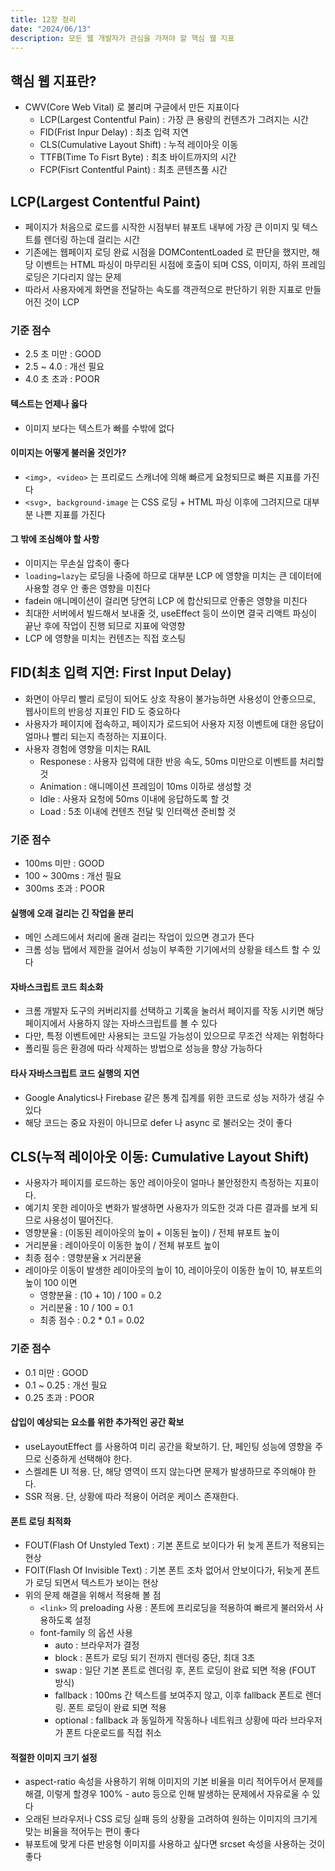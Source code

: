 ```yaml
---
title: 12장 정리
date: "2024/06/13"
description: 모든 웹 개발자가 관심을 가져야 할 핵심 웹 지표
---
```


## 핵심 웹 지표란?

- CWV(Core Web Vital) 로 불리며 구글에서 만든 지표이다
  - LCP(Largest Contentful Pain) : 가장 큰 용량의 컨텐츠가 그려지는 시간
  - FID(Frist Inpur Delay) : 최초 입력 지연
  - CLS(Cumulative Layout Shift) : 누적 레이아웃 이동
  - TTFB(Time To Fisrt Byte) : 최초 바이트까지의 시간
  - FCP(Fisrt Contentful Paint) : 최초 콘텐츠풀 시간

## LCP(Largest Contentful Paint)

- 페이지가 처음으로 로드를 시작한 시점부터 뷰포트 내부에 가장 큰 이미지 및 텍스트를 렌더링 하는데 걸리는 시간
- 기존에는 웹페이지 로딩 완료 시점을 DOMContentLoaded 로 판단을 했지만, 해당 이벤트는 HTML 파싱이 마무리된 시점에 호출이 되며 CSS, 이미지, 하위 프레임 로딩은 기다리지 않는 문제
- 따라서 사용자에게 화면을 전달하는 속도를 객관적으로 판단하기 위한 지표로 만들어진 것이 LCP

### 기준 점수

- 2.5 초 미만 : GOOD
- 2.5 ~ 4.0 : 개선 필요
- 4.0 초 초과 : POOR

#### 텍스트는 언제나 옳다

- 이미지 보다는 텍스트가 빠를 수밖에 없다

#### 이미지는 어떻게 불러올 것인가?

- `<img>, <video>` 는 프리로드 스캐너에 의해 빠르게 요청되므로 빠른 지표를 가진다
- `<svg>, background-image` 는 CSS 로딩 + HTML 파싱 이후에 그려지므로 대부분 나쁜 지표를 가진다

#### 그 밖에 조심해야 할 사항

- 이미지는 무손실 압축이 좋다
- `loading=lazy`는 로딩을 나중에 하므로 대부분 LCP 에 영향을 미치는 큰 데이터에 사용할 경우 안 좋은 영향을 미친다
- fadein 애니메이션이 걸리면 당연히 LCP 에 합산되므로 안좋은 영향을 미친다
- 최대한 서버에서 빌드해서 보내줄 것, useEffect 등이 쓰이면 결국 리액트 파싱이 끝난 후에 작업이 진행 되므로 지표에 악영향
- LCP 에 영향을 미치는 컨텐츠는 직접 호스팅

## FID(최초 입력 지연: First Input Delay)

- 화면이 아무리 빨리 로딩이 되어도 상호 작용이 불가능하면 사용성이 안좋으므로, 웹사이트의 반응성 지표인 FID 도 중요하다
- 사용자가 페이지에 접속하고, 페이지가 로드되어 사용자 지정 이벤트에 대한 응답이 얼마나 빨리 되는지 측정하는 지표이다.
- 사용자 경험에 영향을 미치는 RAIL
  - Responese : 사용자 입력에 대한 반응 속도, 50ms 미만으로 이벤트를 처리할 것
  - Animation : 애니메이션 프레임이 10ms 이하로 생성할 것
  - Idle : 사용자 요청에 50ms 이내에 응답하도록 할 것
  - Load : 5초 이내에 컨텐츠 전달 및 인터랙션 준비할 것

### 기준 점수

- 100ms 미만 : GOOD
- 100 ~ 300ms : 개선 필요
- 300ms 초과 : POOR

#### 실행에 오래 걸리는 긴 작업을 분리

- 메인 스레드에서 처리에 올래 걸리는 작업이 있으면 경고가 뜬다
- 크롬 성능 탭에서 제한을 걸어서 성능이 부족한 기기에서의 상황을 테스트 할 수 있다

#### 자바스크립트 코드 최소화

- 크롬 개발자 도구의 커버리지를 선택하고 기록을 눌러서 페이지를 작동 시키면 해당 페이지에서 사용하지 않는 자바스크립트를 볼 수 있다
- 다만, 특정 이벤트에만 사용되는 코드일 가능성이 있으므로 무조건 삭제는 위험하다
- 폴리필 등은 환경에 따라 삭제하는 방법으로 성능을 향상 가능하다

#### 타사 자바스크립트 코드 실행의 지연

- Google Analytics나 Firebase 같은 통계 집계를 위한 코드로 성능 저하가 생길 수 있다
- 해당 코드는 중요 자원이 아니므로 defer 나 async 로 불러오는 것이 좋다

## CLS(누적 레이아웃 이동: Cumulative Layout Shift)

- 사용자가 페이지를 로드하는 동안 레이아웃이 얼마나 불안정한지 측정하는 지표이다.
- 예기치 못한 레이아웃 변화가 발생하면 사용자가 의도한 것과 다른 결과를 보게 되므로 사용성이 떨어진다.
- 영향분율 : (이동된 레이아웃의 높이 + 이동된 높이) / 전체 뷰포트 높이
- 거리분율 : 레이아웃이 이동한 높이 / 전체 뷰포트 높이
- 최종 점수 : 영향분율 x 거리분율
- 레이아웃 이동이 발생한 레이아웃의 높이 10, 레이아웃이 이동한 높이 10, 뷰포트의 높이 100 이면
  - 영향분율 : (10 + 10) / 100 = 0.2
  - 거리분율 : 10 / 100 = 0.1
  - 최종 점수 : 0.2 \* 0.1 = 0.02

### 기준 점수

- 0.1 미만 : GOOD
- 0.1 ~ 0.25 : 개선 필요
- 0.25 초과 : POOR

#### 삽입이 예상되는 요소를 위한 추가적인 공간 확보

- useLayoutEffect 를 사용하여 미리 공간을 확보하기. 단, 페인팅 성능에 영향을 주므로 신중하게 선택해야 한다.
- 스켈레톤 UI 적용. 단, 해당 영역이 뜨지 않는다면 문제가 발생하므로 주의해야 한다.
- SSR 적용. 단, 상황에 따라 적용이 어려운 케이스 존재한다.

#### 폰트 로딩 최적화

- FOUT(Flash Of Unstyled Text) : 기본 폰트로 보이다가 뒤 늦게 폰트가 적용되는 현상
- FOIT(Flash Of Invisible Text) : 기본 폰트 조차 없어서 안보이다가, 뒤늦게 폰트가 로딩 되면서 텍스트가 보이는 현상
- 위의 문제 해결을 위해서 적용해 볼 점
  - `<link>` 의 preloading 사용 : 폰트에 프리로딩을 적용하여 빠르게 불러와서 사용하도록 설정
  - font-family 의 옵션 사용
    - auto : 브라우저가 결정
    - block : 폰트가 로딩 되기 전까지 렌더링 중단, 최대 3초
    - swap : 일단 기본 폰트로 렌더링 후, 폰트 로딩이 완료 되면 적용 (FOUT 방식)
    - fallback : 100ms 간 텍스트를 보여주지 않고, 이후 fallback 폰트로 렌더링. 폰트 로딩이 완료 되면 적용
    - optional : fallback 과 동일하게 작동하나 네트워크 상황에 따라 브라우저가 폰트 다운로드를 직접 취소

#### 적절한 이미지 크기 설정

- aspect-ratio 속성을 사용하기 위해 이미지의 기본 비율을 미리 적어두어서 문제를 해결, 이렇게 할경우 100% - auto 등으로 인해 발생하는 문제에서 자유로울 수 있다
- 오래된 브라우저나 CSS 로딩 실패 등의 상황을 고려하여 원하는 이미지의 크기게 맞는 비율을 적어두는 편이 좋다
- 뷰포트에 맞게 다른 반응형 이미지를 사용하고 싶다면 srcset 속성을 사용하는 것이 좋다
